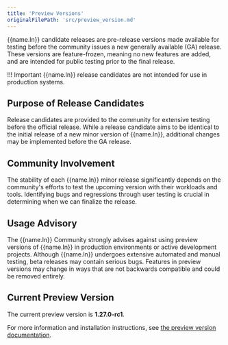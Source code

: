 ```yaml
---
title: 'Preview Versions'
originalFilePath: 'src/preview_version.md'
---
```




{{name.ln}} candidate releases are pre-release versions made available for
testing before the community issues a new generally available (GA) release.
These versions are feature-frozen, meaning no new features are added, and are
intended for public testing prior to the final release.

!!! Important
    {{name.ln}} release candidates are not intended for use in production
    systems.

## Purpose of Release Candidates

Release candidates are provided to the community for extensive testing before
the official release. While a release candidate aims to be identical to the
initial release of a new minor version of {{name.ln}}, additional changes may
be implemented before the GA release.

## Community Involvement

The stability of each {{name.ln}} minor release significantly depends on the
community's efforts to test the upcoming version with their workloads and
tools. Identifying bugs and regressions through user testing is crucial in
determining when we can finalize the release.

## Usage Advisory

The {{name.ln}} Community strongly advises against using preview versions of
{{name.ln}} in production environments or active development projects. Although
{{name.ln}} undergoes extensive automated and manual testing, beta releases
may contain serious bugs. Features in preview versions may change in ways that
are not backwards compatible and could be removed entirely.

## Current Preview Version

The current preview version is **1.27.0-rc1**.

For more information and installation instructions, see [the preview version documentation](/postgres_for_kubernetes/preview/).